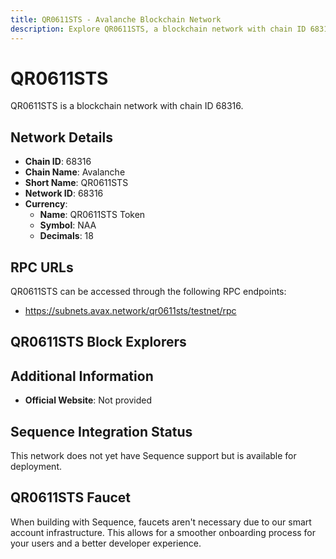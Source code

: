 ```yaml
--- 
title: QR0611STS - Avalanche Blockchain Network
description: Explore QR0611STS, a blockchain network with chain ID 68316. Learn about its native currency, QR0611STS Token, and how to interact with the network.
---
```


# QR0611STS

QR0611STS is a blockchain network with chain ID 68316.

## Network Details

- **Chain ID**: 68316
- **Chain Name**: Avalanche
- **Short Name**: QR0611STS
- **Network ID**: 68316
- **Currency**: 
  - **Name**: QR0611STS Token
  - **Symbol**: NAA
  - **Decimals**: 18

## RPC URLs

QR0611STS can be accessed through the following RPC endpoints:

- https://subnets.avax.network/qr0611sts/testnet/rpc

## QR0611STS Block Explorers



## Additional Information

- **Official Website**: Not provided

## Sequence Integration Status

This network does not yet have Sequence support but is available for deployment.

## QR0611STS Faucet

When building with Sequence, faucets aren't necessary due to our smart account infrastructure. This allows for a smoother onboarding process for your users and a better developer experience.
